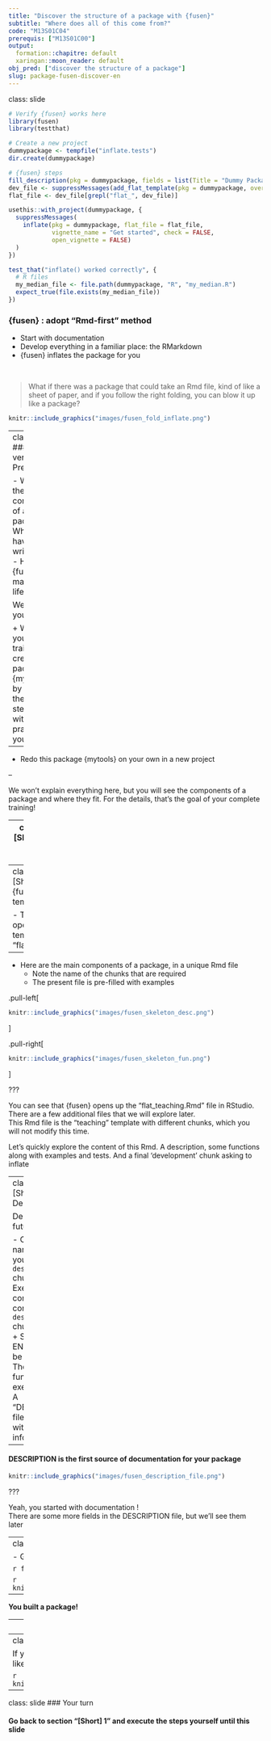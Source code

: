```yaml
---
title: "Discover the structure of a package with {fusen}"
subtitle: "Where does all of this come from?"
code: "M13S01C04"
prerequis: ["M13S01C00"]
output: 
  formation::chapitre: default
  xaringan::moon_reader: default
obj_pred: ["discover the structure of a package"]
slug: package-fusen-discover-en
---
```

class: slide 

```r
# Verify {fusen} works here
library(fusen)
library(testthat)

# Create a new project
dummypackage <- tempfile("inflate.tests")
dir.create(dummypackage)

# {fusen} steps
fill_description(pkg = dummypackage, fields = list(Title = "Dummy Package"))
dev_file <- suppressMessages(add_flat_template(pkg = dummypackage, overwrite = TRUE, open = FALSE))
flat_file <- dev_file[grepl("flat_", dev_file)]

usethis::with_project(dummypackage, {
  suppressMessages(
    inflate(pkg = dummypackage, flat_file = flat_file,
            vignette_name = "Get started", check = FALSE,
            open_vignette = FALSE)
  )
})

test_that("inflate() worked correctly", {
  # R files
  my_median_file <- file.path(dummypackage, "R", "my_median.R")
  expect_true(file.exists(my_median_file))
})
```


### {fusen} : adopt "Rmd-first" method

- Start with documentation
- Develop everything in a familiar place: the RMarkdown
- {fusen} inflates the package for you

<br/>

> What if there was a package that could take an Rmd file, kind of like a sheet of paper, and if you follow the right folding, you can blow it up like a package?

```r
knitr::include_graphics("images/fusen_fold_inflate.png")
```

---
class: slide 
### [Short version] - Preamble

- What are the principal components of a package?
- Where do I have to write what?
- How does {fusen} make my life easier?



We suggest you to :

+ Watch your trainers create a package {mytools} by following these short steps, without practicing yourself

--

+ Redo this package {mytools} on your own in a new project

--

We won't explain everything here, but you will see the components of a package and where they fit. For the details, that's the goal of your complete training!

---
class: slide 
### [Short] 1: Create a new {fusen} project

In Rstudio : 

- File > New project > New directory > Package using {fusen} 
- Choose the name of the package (explicit, in lower case) 
  - Name of the package: "mytools"
> _no capital letters, underscores, spaces or special characters_
- Choose the {fusen} template in the dropdown menu: "teaching"

- Choose the directory where to save the project
- Create the project

```r
knitr::include_graphics("images/new_package_fusen_teaching.png")
```

???

- You are about to build a package. This is a set of tools for testing package structure.   
Thus, {mytools}

- The directory is the "Home" in our platform using `~`



---
class: slide 
### [Short] 2: Open the {fusen} Rmd flat template

- The project opens up on a flat template file: "flat_teaching.Rmd"

--

- Here are the main components of a package, in a unique Rmd file
  + Note the name of the chunks that are required
  + The present file is pre-filled with examples

.pull-left[
```r
knitr::include_graphics("images/fusen_skeleton_desc.png")
```
]

.pull-right[
```r
knitr::include_graphics("images/fusen_skeleton_fun.png")
```
]

???

You can see that {fusen} opens up the "flat_teaching.Rmd" file in RStudio.  
There are a few additional files that we will explore later.  
This Rmd file is the "teaching" template with different chunks, which you will not modify this time.

Let's quickly explore the content of this Rmd. A description, some functions along with examples and tests.
And a final 'development' chunk asking to inflate

---
class: slide 
### [Short] 3 : Description

Describe your future package: 

- Change the name with yours in the `description` chunk
- Execute the complete content of the `description` chunk
  + "CTRL + SHIFT + ENTER" should be good
  + There are two functions to execute here
- A "DESCRIPTION" file appears with the same information

--

#### DESCRIPTION is the first source of documentation for your package

```r
knitr::include_graphics("images/fusen_description_file.png")
```


???

Yeah, you started with documentation !  
There are some more fields in the DESCRIPTION file, but we'll see them later

---
class: slide 
### [Short] 4 : Inflate the package

- Go down the Rmd file and inflate

```r
fusen::inflate(flat_file = "dev/flat_teaching.Rmd")
```

```r
knitr::include_graphics("images/fusen_fold_inflate.png")
```

--

**You built a package!**

---
class: slide 
### [Short] 5 : Does it work ?

- The 'Build' tab should already appear in RStudio
  + Otherwise, restart your RStudio session

- Install the package
  + Panel Build > Install and Restart
  
- Test the package directly in the console
  + `mytools::add_one(value = 56)`

- Test the knit of the *vignette*
  + The vignette is opened "get-started.Rmd"
  + Hit the "Knit" button
  
- Check that the help for your function appears
  + `?add_one`
  + Run the reproducible example from help

---
class: slide 
### [Short] 5 : Does it work ?

If you verified everything listed above, your RStudio should look like this

```r
knitr::include_graphics("images/fusen_mytools_complete.png")
```

---
class: slide
### Your turn

#### Go back to section "[Short] 1" and execute the steps yourself until this slide
